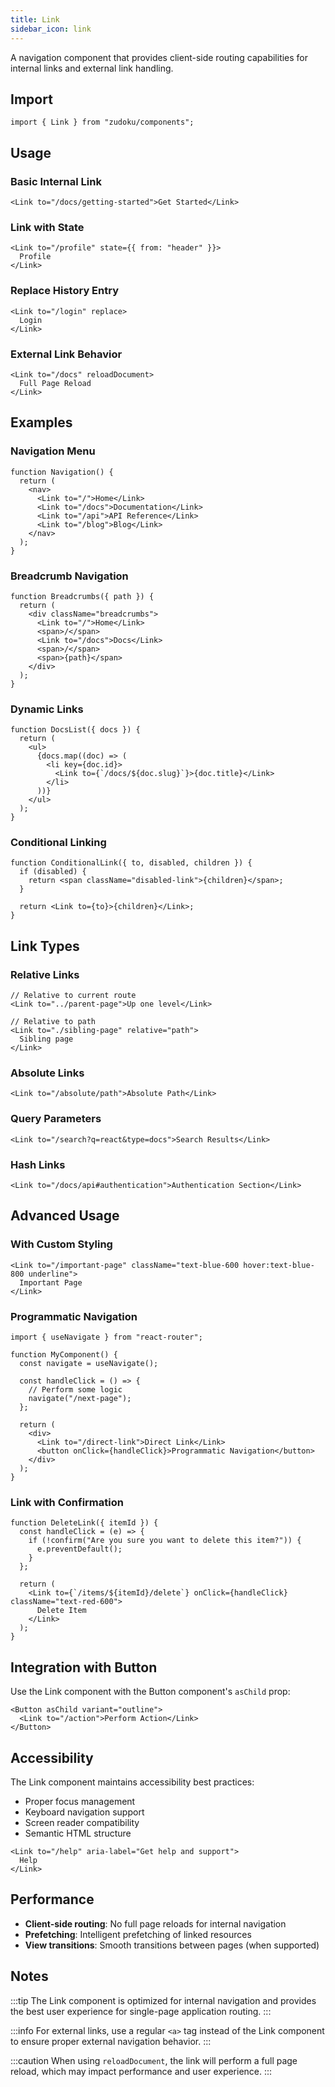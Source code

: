 ```yaml
---
title: Link
sidebar_icon: link
---
```


A navigation component that provides client-side routing capabilities for internal links and
external link handling.

## Import

```tsx
import { Link } from "zudoku/components";
```

## Usage

### Basic Internal Link

```tsx
<Link to="/docs/getting-started">Get Started</Link>
```

### Link with State

```tsx
<Link to="/profile" state={{ from: "header" }}>
  Profile
</Link>
```

### Replace History Entry

```tsx
<Link to="/login" replace>
  Login
</Link>
```

### External Link Behavior

```tsx
<Link to="/docs" reloadDocument>
  Full Page Reload
</Link>
```

## Examples

### Navigation Menu

```tsx
function Navigation() {
  return (
    <nav>
      <Link to="/">Home</Link>
      <Link to="/docs">Documentation</Link>
      <Link to="/api">API Reference</Link>
      <Link to="/blog">Blog</Link>
    </nav>
  );
}
```

### Breadcrumb Navigation

```tsx
function Breadcrumbs({ path }) {
  return (
    <div className="breadcrumbs">
      <Link to="/">Home</Link>
      <span>/</span>
      <Link to="/docs">Docs</Link>
      <span>/</span>
      <span>{path}</span>
    </div>
  );
}
```

### Dynamic Links

```tsx
function DocsList({ docs }) {
  return (
    <ul>
      {docs.map((doc) => (
        <li key={doc.id}>
          <Link to={`/docs/${doc.slug}`}>{doc.title}</Link>
        </li>
      ))}
    </ul>
  );
}
```

### Conditional Linking

```tsx
function ConditionalLink({ to, disabled, children }) {
  if (disabled) {
    return <span className="disabled-link">{children}</span>;
  }

  return <Link to={to}>{children}</Link>;
}
```

## Link Types

### Relative Links

```tsx
// Relative to current route
<Link to="../parent-page">Up one level</Link>

// Relative to path
<Link to="./sibling-page" relative="path">
  Sibling page
</Link>
```

### Absolute Links

```tsx
<Link to="/absolute/path">Absolute Path</Link>
```

### Query Parameters

```tsx
<Link to="/search?q=react&type=docs">Search Results</Link>
```

### Hash Links

```tsx
<Link to="/docs/api#authentication">Authentication Section</Link>
```

## Advanced Usage

### With Custom Styling

```tsx
<Link to="/important-page" className="text-blue-600 hover:text-blue-800 underline">
  Important Page
</Link>
```

### Programmatic Navigation

```tsx
import { useNavigate } from "react-router";

function MyComponent() {
  const navigate = useNavigate();

  const handleClick = () => {
    // Perform some logic
    navigate("/next-page");
  };

  return (
    <div>
      <Link to="/direct-link">Direct Link</Link>
      <button onClick={handleClick}>Programmatic Navigation</button>
    </div>
  );
}
```

### Link with Confirmation

```tsx
function DeleteLink({ itemId }) {
  const handleClick = (e) => {
    if (!confirm("Are you sure you want to delete this item?")) {
      e.preventDefault();
    }
  };

  return (
    <Link to={`/items/${itemId}/delete`} onClick={handleClick} className="text-red-600">
      Delete Item
    </Link>
  );
}
```

## Integration with Button

Use the Link component with the Button component's `asChild` prop:

```tsx
<Button asChild variant="outline">
  <Link to="/action">Perform Action</Link>
</Button>
```

## Accessibility

The Link component maintains accessibility best practices:

- Proper focus management
- Keyboard navigation support
- Screen reader compatibility
- Semantic HTML structure

```tsx
<Link to="/help" aria-label="Get help and support">
  Help
</Link>
```

## Performance

- **Client-side routing**: No full page reloads for internal navigation
- **Prefetching**: Intelligent prefetching of linked resources
- **View transitions**: Smooth transitions between pages (when supported)

## Notes

:::tip The Link component is optimized for internal navigation and provides the best user experience
for single-page application routing. :::

:::info For external links, use a regular `<a>` tag instead of the Link component to ensure proper
external navigation behavior. :::

:::caution When using `reloadDocument`, the link will perform a full page reload, which may impact
performance and user experience. :::
